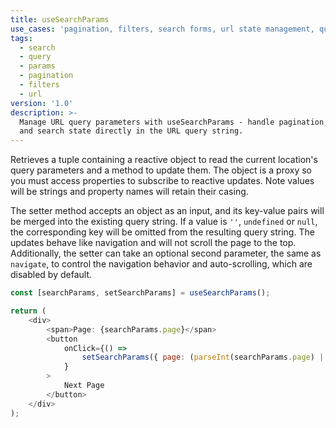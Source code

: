```yaml
---
title: useSearchParams
use_cases: 'pagination, filters, search forms, url state management, query string updates'
tags:
  - search
  - query
  - params
  - pagination
  - filters
  - url
version: '1.0'
description: >-
  Manage URL query parameters with useSearchParams - handle pagination, filters,
  and search state directly in the URL query string.
---
```


Retrieves a tuple containing a reactive object to read the current location's query parameters and a method to update them.
The object is a proxy so you must access properties to subscribe to reactive updates.
Note values will be strings and property names will retain their casing.

The setter method accepts an object as an input, and its key-value pairs will be merged into the existing query string.
If a value is `''`, `undefined` or `null`, the corresponding key will be omitted from the resulting query string.
The updates behave like navigation and will not scroll the page to the top.
Additionally, the setter can take an optional second parameter, the same as `navigate`, to control the navigation behavior and auto-scrolling, which are disabled by default.

```js
const [searchParams, setSearchParams] = useSearchParams();

return (
	<div>
		<span>Page: {searchParams.page}</span>
		<button
			onClick={() =>
				setSearchParams({ page: (parseInt(searchParams.page) || 0) + 1 })
			}
		>
			Next Page
		</button>
	</div>
);
```
